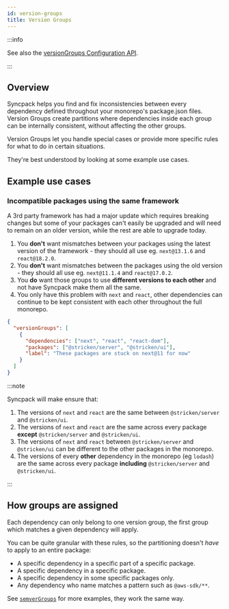 ```yaml
---
id: version-groups
title: Version Groups
---
```



:::info

See also the [versionGroups Configuration API](../config/version-groups.mdx).

:::

## Overview

Syncpack helps you find and fix inconsistencies between every dependency defined
throughout your monorepo's package.json files. Version Groups create partitions
where dependencies inside each group can be internally consistent, without
affecting the other groups.

Version Groups let you handle special cases or provide more specific rules for
what to do in certain situations.

They're best understood by looking at some example use cases.

## Example use cases

### Incompatible packages using the same framework

A 3rd party framework has had a major update which requires breaking changes but
some of your packages can't easily be upgraded and will need to remain on an
older version, while the rest are able to upgrade today.

1. You **don't** want mismatches between your packages using the latest version
   of the framework - they should all use eg. `next@13.1.6` and `react@18.2.0`.
1. You **don't** want mismatches between the packages using the old version -
   they should all use eg. `next@11.1.4` and `react@17.0.2`.
1. You **do** want those groups to use **different versions to each other** and
   not have Syncpack make them all the same.
1. You only have this problem with `next` and `react`, other dependencies can
   continue to be kept consistent with each other throughout the full monorepo.

```json title="Allow different versions of just these dependencies, in these packages only"
{
  "versionGroups": [
    {
      "dependencies": ["next", "react", "react-dom"],
      "packages": ["@stricken/server", "@stricken/ui"],
      "label": "These packages are stuck on next@11 for now"
    }
  ]
}
```

:::note

Syncpack will make ensure that:

1. The versions of `next` and `react` are the same between `@stricken/server`
   and `@stricken/ui`.
1. The versions of `next` and `react` are the same across every package
   **except** `@stricken/server` and `@stricken/ui`.
1. The versions of `next` and `react` between `@stricken/server` and
   `@stricken/ui` can be different to the other packages in the monorepo.
1. The versions of every **other** dependency in the monorepo (eg `lodash`) are
   the same across every package **including** `@stricken/server` and
   `@stricken/ui`.

:::

## How groups are assigned

Each dependency can only belong to one version group, the first group which
matches a given dependency will apply.

You can be quite granular with these rules, so the partitioning doesn't _have_
to apply to an entire package:

- A specific dependency in a specific part of a specific package.
- A specific dependency in a specific package.
- A specific dependency in some specific packages only.
- Any dependency who name matches a pattern such as `@aws-sdk/**`.

See [`semverGroups`](../config/semver-groups.mdx) for more examples, they work
the same way.
